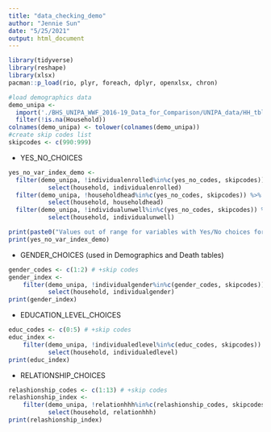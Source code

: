 ```yaml
---
title: "data_checking_demo"
author: "Jennie Sun"
date: "5/25/2021"
output: html_document
---
```


```r
library(tidyverse)
library(reshape)
library(xlsx)
pacman::p_load(rio, plyr, foreach, dplyr, openxlsx, chron)
```

```r
#load demographics data
demo_unipa <- 
  import('./BHS_UNIPA_WWF_2016-19_Data_for_Comparison/UNIPA_data/HH_tbl_DEMOGRAPHIC_UNIPA_Pre-2016.xlsx')  %>%
  filter(!is.na(Household))
colnames(demo_unipa) <- tolower(colnames(demo_unipa))
#create skip codes list
skipcodes <- c(990:999)
```

* YES_NO_CHOICES
```r
yes_no_var_index_demo <- 
  filter(demo_unipa, !individualenrolled%in%c(yes_no_codes, skipcodes)) %>%
           select(household, individualenrolled)
  filter(demo_unipa, !householdhead%in%c(yes_no_codes, skipcodes)) %>%
           select(household, householdhead)
  filter(demo_unipa, !individualunwell%in%c(yes_no_codes, skipcodes)) %>%
           select(household, individualunwell) 

print(paste0("Values out of range for variables with Yes/No choices for Household ID", yes_no_var_index_demo$household))
print(yes_no_var_index_demo)
```

* GENDER_CHOICES (used in Demographics and Death tables)
```r
gender_codes <- c(1:2) # +skip codes
gender_index <- 
    filter(demo_unipa, !individualgender%in%c(gender_codes, skipcodes)) %>%
           select(household, individualgender)
print(gender_index)
```

* EDUCATION_LEVEL_CHOICES
```r
educ_codes <- c(0:5) # +skip codes
educ_index <- 
    filter(demo_unipa, !individualedlevel%in%c(educ_codes, skipcodes)) %>%
           select(household, individualedlevel)
print(educ_index)
```

* RELATIONSHIP_CHOICES
```r
relashionship_codes <- c(1:13) # +skip codes
relashionship_index <- 
    filter(demo_unipa, !relationhhh%in%c(relashionship_codes, skipcodes)) %>%
           select(household, relationhhh)
print(relashionship_index)
```